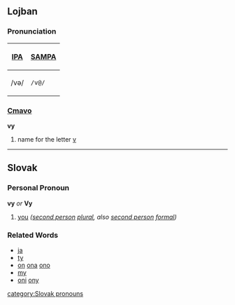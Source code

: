 ==Lojban==
===Pronunciation===
{| border=1 cellpadding=5
! [[w:International Phonetic Alphabet|IPA]] !! [[w:SAMPA|SAMPA]]
|-
| /və/ || <tt>/v@/</tt>
|}

===[[Cmavo]]===
'''vy'''
# name for the letter [[v]]
----
==Slovak==
===Personal Pronoun===
'''vy''' ''or'' '''Vy'''
# [[you]] ''([[second person]] [[plural]], also [[second person]] [[formal]])''

===Related Words===
*[[ja]]
*[[ty]]
*[[on]] [[ona]] [[ono]]
*[[my]]
*[[oni]] [[ony]]


[[category:Slovak pronouns]]